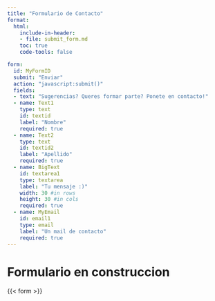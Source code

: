 ```yaml
---
title: "Formulario de Contacto"
format: 
  html:
    include-in-header: 
    - file: submit_form.md
    toc: true
    code-tools: false

form:
  id: MyFormID
  submit: "Enviar"
  action: "javascript:submit()"
  fields:
  - text: "Sugerencias? Queres formar parte? Ponete en contacto!"
  - name: Text1
    type: text
    id: textid
    label: "Nombre"
    required: true
  - name: Text2
    type: text
    id: textid2
    label: "Apellido"
    required: true
  - name: BigText
    id: textarea1
    type: textarea
    label: "Tu mensaje :)"
    width: 30 #in rows
    height: 30 #in cols
    required: true
  - name: MyEmail
    id: email1
    type: email
    label: "Un mail de contacto"
    required: true
---
```




# Formulario en construccion

{{< form >}}